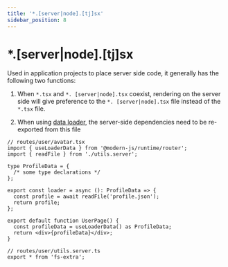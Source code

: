 ```yaml
---
title: '*.[server|node].[tj]sx'
sidebar_position: 8
---
```

# *.[server|node].[tj]sx

Used in application projects to place server side code, it generally has the following two functions:

1. When `*.tsx` and `*. [server|node].tsx` coexist, rendering on the server side will give preference to the `*. [server|node].tsx` file instead of the `*.tsx` file.

2. When using [data loader](/guides/basic-features/data-fetch), the server-side dependencies need to be re-exported from this file

```tsx
// routes/user/avatar.tsx
import { useLoaderData } from '@modern-js/runtime/router';
import { readFile } from './utils.server';

type ProfileData = {
  /* some type declarations */
};

export const loader = async (): ProfileData => {
  const profile = await readFile('profile.json');
  return profile;
};

export default function UserPage() {
  const profileData = useLoaderData() as ProfileData;
  return <div>{profileData}</div>;
}

// routes/user/utils.server.ts
export * from 'fs-extra';
```
